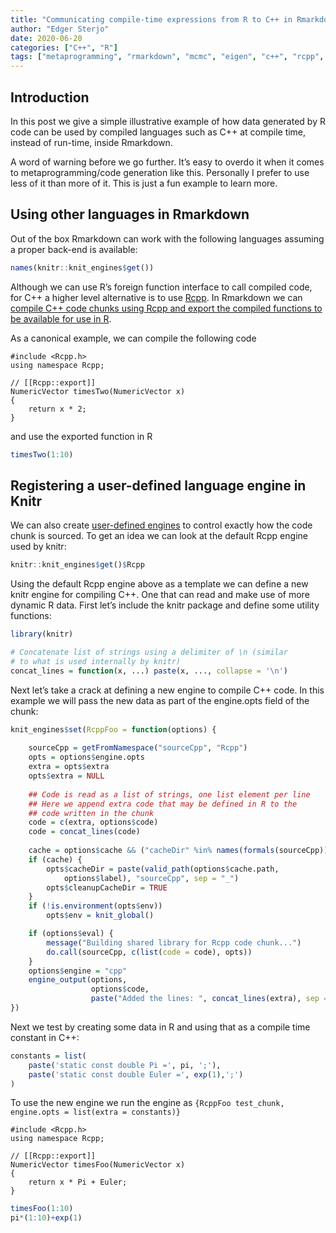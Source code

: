 ```yaml
---
title: "Communicating compile-time expressions from R to C++ in Rmarkdown"
author: "Edger Sterjo"
date: 2020-06-20
categories: ["C++", "R"]
tags: ["metaprogramming", "rmarkdown", "mcmc", "eigen", "c++", "rcpp", "r"]
---
```



## Introduction

In this post we give a simple illustrative example of how data generated by R code can be used by compiled languages such as C++ at compile time, instead of run-time, inside Rmarkdown.

A word of warning before we go further. It's easy to overdo it when it comes to metaprogramming/code generation like this. Personally I prefer to use less of it than more of it. This is just a fun example to learn more.


## Using other languages in Rmarkdown

Out of the box Rmarkdown can work with the following languages assuming a proper back-end is available:

```r
names(knitr::knit_engines$get())
```
Although we can use R's foreign function interface to call compiled code, for C++ a higher level alternative is to use [Rcpp](https://cran.r-project.org/web/packages/Rcpp/index.html). In Rmarkdown we can [compile C++ code chunks using Rcpp and export the compiled functions to be available for use in R](https://bookdown.org/yihui/rmarkdown/language-engines.html#rcpp).

As a canonical example, we can compile the following code
```Rcpp
#include <Rcpp.h>
using namespace Rcpp;

// [[Rcpp::export]]
NumericVector timesTwo(NumericVector x) 
{
	return x * 2;
}
```
and use the exported function in R
```r
timesTwo(1:10)
```


## Registering a user-defined language engine in Knitr

We can also create [user-defined engines](https://bookdown.org/yihui/rmarkdown-cookbook/custom-engine.html) to control exactly how the code chunk is sourced. To get an idea we can look at the default Rcpp engine used by knitr:

```r
knitr::knit_engines$get()$Rcpp
```

Using the default Rcpp engine above as a template we can define a new knitr engine for compiling C++. One that can read and make use of more dynamic R data. First let's include the knitr package and define some utility functions:


```r
library(knitr)

# Concatenate list of strings using a delimiter of \n (similar 
# to what is used internally by knitr)
concat_lines = function(x, ...) paste(x, ..., collapse = '\n')
```

Next let's take a crack at defining a new engine to compile C++ code. In this example we will pass the new data as part of the engine.opts field of the chunk:
```r
knit_engines$set(RcppFoo = function(options) {
	
	sourceCpp = getFromNamespace("sourceCpp", "Rcpp")
	opts = options$engine.opts
	extra = opts$extra
	opts$extra = NULL
	
	## Code is read as a list of strings, one list element per line
	## Here we append extra code that may be defined in R to the 
	## code written in the chunk
	code = c(extra, options$code)
    code = concat_lines(code)
    
    cache = options$cache && ("cacheDir" %in% names(formals(sourceCpp)))
    if (cache) {
        opts$cacheDir = paste(valid_path(options$cache.path, 
            options$label), "sourceCpp", sep = "_")
        opts$cleanupCacheDir = TRUE
    }
    if (!is.environment(opts$env)) 
        opts$env = knit_global()

    if (options$eval) {    
		message("Building shared library for Rcpp code chunk...")
		do.call(sourceCpp, c(list(code = code), opts))
    }
    options$engine = "cpp"
    engine_output(options, 
    			  options$code, 
    			  paste("Added the lines: ", concat_lines(extra), sep = '\n'))
})
```

Next we test by creating some data in R and using that as a compile time constant in C++:

```r
constants = list(
	paste('static const double Pi =', pi, ';'),
	paste('static const double Euler =', exp(1),';')
)
```
To use the new engine we run the engine as `{RcppFoo test_chunk, engine.opts = list(extra = constants)}`

```RcppFoo
#include <Rcpp.h>
using namespace Rcpp;

// [[Rcpp::export]]
NumericVector timesFoo(NumericVector x) 
{
	return x * Pi + Euler;
}
```


```r
timesFoo(1:10)
pi*(1:10)+exp(1)
```
